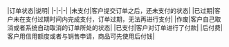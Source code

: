 |订单状态|说明|
|-|-|-|
|未支付|客户提交订单之后，还未支付的状态|
|已过期|客户未在支付过期时间内完成支付，订单过期，无法再进行支付|
|作废|客户自己取消或者系统自动取消的订单所处的状态|
|已支付|客户对订单进行了付款|
|后付费|客户用信用额度或者与销售申请，商品可先使用后付钱|

